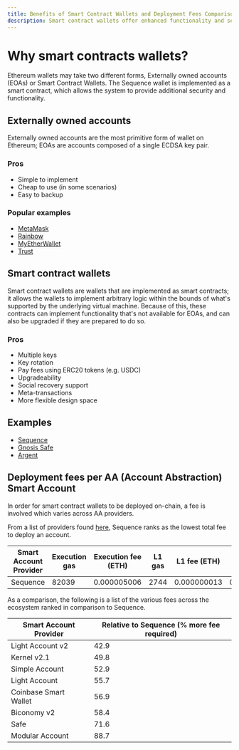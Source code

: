 ```yaml
---
title: Benefits of Smart Contract Wallets and Deployment Fees Comparison
description: Smart contract wallets offer enhanced functionality and security compared to externally owned accounts. Examples include Sequence, Gnosis Safe, and Argent. Sequence has the lowest deployment fees among various smart account providers, making it a cost-effective option for users.
---
```


# Why smart contracts wallets?


Ethereum wallets may take two different forms, Externally owned accounts (EOAs) or Smart Contract Wallets.
The Sequence wallet is implemented as a smart contract, which allows the system to provide additional security and functionality.

## Externally owned accounts

Externally owned accounts are the most primitive form of wallet on Ethereum; EOAs are accounts composed of a single ECDSA key pair.

### Pros

- Simple to implement
- Cheap to use (in some scenarios)
- Easy to backup

### Popular examples

- [MetaMask](https://metamask.io/)
- [Rainbow](https://rainbow.me/)
- [MyEtherWallet](https://www.myetherwallet.com/)
- [Trust](https://trustwallet.com/)

## Smart contract wallets

Smart contract wallets are wallets that are implemented as smart contracts; it allows the wallets to implement arbitrary logic within the bounds of what's supported by the underlying virtual machine.
Because of this, these contracts can implement functionality that's not available for EOAs, and can also be upgraded if they are prepared to do so.

### Pros

- Multiple keys
- Key rotation
- Pay fees using ERC20 tokens (e.g. USDC)
- Upgradeability
- Social recovery support
- Meta-transactions
- More flexible design space

## Examples

- [Sequence](https://sequence.app/)
- [Gnosis Safe](https://safe.global/)
- [Argent](https://www.argent.xyz/)

## Deployment fees per AA (Account Abstraction) Smart Account

In order for smart contract wallets to be deployed on-chain, a fee is involved which varies across AA providers.

From a list of providers found [here](https://github.com/ScreamingHawk/aa-benchmarks), Sequence ranks as the lowest total fee to deploy an account.

| Smart Account Provider | Execution gas | Execution fee (ETH) | L1 gas | L1 fee (ETH) | Total fee (ETH) | Total fee (USD) |  
|------------------------|---------------|---------------------|--------|--------------|-----------------|-----------------|
| Sequence | 82039   | 0.000005006 | 2744 | 0.000000013 | 0.000005020 | $0.0148 |

As a comparison, the following is a list of the various fees across the ecosystem ranked in comparison to Sequence.

| Smart Account Provider | Relative to Sequence (% more fee required) |  
|------------------------|------------------------|
| Light Account v2 | 42.9   | 
| Kernel v2.1 | 49.8   | 
| Simple Account | 52.9   | 
| Light Account | 55.7   | 
| Coinbase Smart Wallet | 56.9   |
| Biconomy  v2 | 58.4   | 
| Safe | 71.6   | 
| Modular Account | 88.7 |